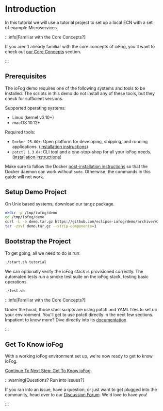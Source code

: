 # Introduction

In this tutorial we will use a tutorial project to set up a local ECN with a set of example Microservices.


:::info[Familiar with the Core Concepts?]
  <p>If you aren't already familiar with the core concepts of ioFog, you'll want to check out <a href="../getting-started/core-concepts">our Core Concepts</a> section.</p>
:::

## Prerequisites

The ioFog demo requires one of the following systems and tools to be installed. The scripts in this demo do not install any of these tools, but they check for sufficient versions.

Supported operating systems:

- Linux (kernel v3.10+)
- macOS 10.12+

Required tools:

- `Docker 25.00+`: Open platform for developing, shipping, and running applications. ([installation instructions](https://docs.docker.com/install/))
- `potctl 1.3.6+`: CLI tool and a one-stop-shop for all your ioFog needs. ([installation instructions](../getting-started/quick-start-local))

Make sure to follow the Docker [post-installation instructions](https://docs.docker.com/install/linux/linux-postinstall/) so that the Docker daemon can work without `sudo`. Otherwise, the commands in this guide will not work.

## Setup Demo Project

On Unix based systems, download our tar.gz package.

```bash
mkdir -p /tmp/iofog/demo
cd /tmp/iofog/demo
curl -L -o demo.tar.gz https://github.com/eclipse-iofog/demo/archive/v3.0.0-alpha1.tar.gz
tar -zxvf demo.tar.gz --strip-components=1
```

## Bootstrap the Project

To get going, all we need to do is run:

```sh
./start.sh tutorial
```

We can optionally verify the ioFog stack is provisioned correctly. The automated tests run a smoke test suite on the ioFog stack, testing basic operations.

```sh
./test.sh
```

:::info[Familiar with the Core Concepts?]
  <p>Under the hood, those shell scripts are using potctl and YAML files to set up your environment. You'll get to use potctl directly in the next few sections. Impatient to know more? Dive directly into its <a href="..//potctl/introduction" target="_blank">documentation</a>.</p>
:::

## Get To Know ioFog

With a working ioFog environment set up, we're now ready to get to know ioFog.

[Continue To Next Step: Get To Know ioFog](../tutorial/get-to-know-iofog).


:::warning[Questions? Run into issues?]
  <p>If you ran into an issue, have a question, or just want to get plugged into the community, head over to our <a href="https://discuss.iofog.org/">Discussion Forum</a>. We'd love to have you!</p>
:::


<EditPageAdmonition />
